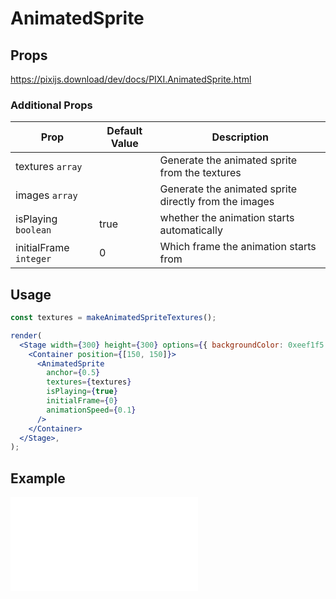 # AnimatedSprite

## Props

https://pixijs.download/dev/docs/PIXI.AnimatedSprite.html

### Additional Props

| Prop                   | Default Value | Description                                           |
| ---------------------- | ------------- | ----------------------------------------------------- |
| textures `array`       |               | Generate the animated sprite from the textures        |
| images `array`         |               | Generate the animated sprite directly from the images |
| isPlaying `boolean`    | true          | whether the animation starts automatically            |
| initialFrame `integer` | 0             | Which frame the animation starts from                 |

## Usage

```jsx live noInline
const textures = makeAnimatedSpriteTextures();

render(
  <Stage width={300} height={300} options={{ backgroundColor: 0xeef1f5 }}>
    <Container position={[150, 150]}>
      <AnimatedSprite
        anchor={0.5}
        textures={textures}
        isPlaying={true}
        initialFrame={0}
        animationSpeed={0.1}
      />
    </Container>
  </Stage>,
);
```

## Example

<iframe
  height={500}
  scrolling="no"
  title="Rope"
  src="//codepen.io/inlet/embed/ewdXEY/?height=300&theme-id=33987&default-tab=result&embed-version=2"
  frameBorder="no"
  allowFullScreen={true}
  style={{ width: '100%' }}
/>
